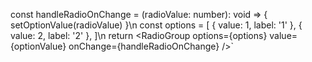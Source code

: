 

const handleRadioOnChange = (radioValue: number): void => {
  setOptionValue(radioValue)
}\n
const options = [
  {
    value: 1,
    label: '1'
  },
  {
    value: 2,
    label: '2'
  },
]\n
return <RadioGroup<number> options={options} value={optionValue} onChange={handleRadioOnChange} />`


<ComponentTopInfo componentName="RadioGroup" example={exampleString} codeString={RadioGroupString} />